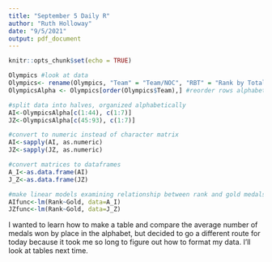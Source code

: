 ```yaml
---
title: "September 5 Daily R"
author: "Ruth Holloway"
date: "9/5/2021"
output: pdf_document
---
```


```r
knitr::opts_chunk$set(echo = TRUE)
```

```r
Olympics #look at data
Olympics<- rename(Olympics, "Team" = "Team/NOC", "RBT" = "Rank by Total") #rename columns with multiple words
OlympicsAlpha <- Olympics[order(Olympics$Team),] #reorder rows alphabetically

#split data into halves, organized alphabetically
AI<-OlympicsAlpha[c(1:44), c(1:7)]
JZ<-OlympicsAlpha[c(45:93), c(1:7)]

#convert to numeric instead of character matrix
AI<-sapply(AI, as.numeric) 
JZ<-sapply(JZ, as.numeric)

#convert matrices to dataframes
A_I<-as.data.frame(AI)
J_Z<-as.data.frame(JZ)

#make linear models examining relationship between rank and gold medals won
AIfunc<-lm(Rank~Gold, data=A_I)
JZfunc<-lm(Rank~Gold, data=J_Z)
```
I wanted to learn how to make a table and compare the average number of medals won by place in the alphabet, but decided to go a different route for today because it took me so long to figure out how to format my data. I'll look at tables next time.
